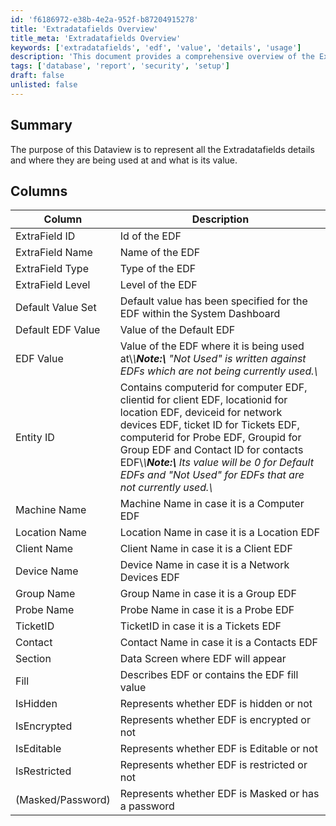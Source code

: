 ```yaml
---
id: 'f6186972-e38b-4e2a-952f-b87204915278'
title: 'Extradatafields Overview'
title_meta: 'Extradatafields Overview'
keywords: ['extradatafields', 'edf', 'value', 'details', 'usage']
description: 'This document provides a comprehensive overview of the Extradatafields (EDF) including their details, usage, and values within the system. It lists various attributes of the EDFs, such as ID, name, type, level, and associated values, along with notes on their usage status.'
tags: ['database', 'report', 'security', 'setup']
draft: false
unlisted: false
---
```

## Summary

The purpose of this Dataview is to represent all the Extradatafields details and where they are being used at and what is its value.

## Columns

| Column                     | Description                                                                                      |
|---------------------------|--------------------------------------------------------------------------------------------------|
| ExtraField ID             | Id of the EDF                                                                                   |
| ExtraField Name           | Name of the EDF                                                                                 |
| ExtraField Type           | Type of the EDF                                                                                 |
| ExtraField Level          | Level of the EDF                                                                                |
| Default Value Set         | Default value has been specified for the EDF within the System Dashboard                       |
| Default EDF Value         | Value of the Default EDF                                                                         |
| EDF Value                 | Value of the EDF where it is being used at\\<em>\\<strong>Note:\\</strong> "Not Used" is written against EDFs which are not being currently used.\\</em> |
| Entity ID                 | Contains computerid for computer EDF, clientid for client EDF, locationid for location EDF, deviceid for network devices EDF, ticket ID for Tickets EDF, computerid for Probe EDF, Groupid for Group EDF and Contact ID for contacts EDF\\<em>\\<strong>Note:\\</strong> Its value will be 0 for Default EDFs and "Not Used" for EDFs that are not currently used.\\</em> |
| Machine Name              | Machine Name in case it is a Computer EDF                                                      |
| Location Name             | Location Name in case it is a Location EDF                                                     |
| Client Name               | Client Name in case it is a Client EDF                                                         |
| Device Name               | Device Name in case it is a Network Devices EDF                                                |
| Group Name                | Group Name in case it is a Group EDF                                                           |
| Probe Name                | Probe Name in case it is a Probe EDF                                                            |
| TicketID                  | TicketID in case it is a Tickets EDF                                                            |
| Contact                   | Contact Name in case it is a Contacts EDF                                                       |
| Section                   | Data Screen where EDF will appear                                                                |
| Fill                      | Describes EDF or contains the EDF fill value                                                    |
| IsHidden                  | Represents whether EDF is hidden or not                                                         |
| IsEncrypted               | Represents whether EDF is encrypted or not                                                      |
| IsEditable                | Represents whether EDF is Editable or not                                                       |
| IsRestricted              | Represents whether EDF is restricted or not                                                     |
| (Masked/Password)         | Represents whether EDF is Masked or has a password                                              |












